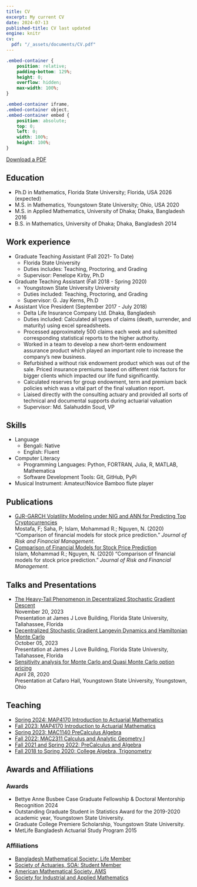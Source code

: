 ```yaml
---
title: CV
excerpt: My current CV
date: 2024-07-13
published-title: CV last updated
engine: knitr 
cv:
  pdf: "/_assets/documents/CV.pdf"
---
```


```css
.embed-container {
    position: relative;
    padding-bottom: 129%;
    height: 0;
    overflow: hidden;
    max-width: 100%;
}

.embed-container iframe,
.embed-container object,
.embed-container embed {
    position: absolute;
    top: 0;
    left: 0;
    width: 100%;
    height: 100%;
}
```

```{=html}
<p class="text-center">
  <a class="btn btn-primary btn-lg cv-download" href="`r rmarkdown::metadata$cv$pdf`" target="_blank">
    Download a PDF
  </a>
</p>
```  

## Education  
- Ph.D in Mathematics, Florida State University; Florida, USA 2026 (expected)
- M.S. in Mathematics, Youngstown State University; Ohio, USA 2020
- M.S. in Applied Mathematics, University of Dhaka; Dhaka, Bangladesh 2016
- B.S. in Mathematics, University of Dhaka; Dhaka, Bangladesh 2014


## Work experience  

* Graduate Teaching Assistant (Fall 2021- To Date)
  * Florida State University
  * Duties includes: Teaching, Proctoring, and Grading
  * Supervisor: Penelope Kirby, Ph.D

* Graduate Teaching Assistant (Fall 2018 - Spring 2020)
  * Youngstown State University University
  * Duties included: Teaching, Proctoring, and Grading
  * Supervisor: G. Jay Kerns, Ph.D

* Assistant Vice President (September 2017 - July 2018)
  * Delta Life Insurance Company Ltd. Dhaka, Bangladesh
  * Duties included: Calculated all types of claims (death, surrender, and maturity) using excel spreadsheets. 
  * Processed approximately 500 claims each week and submitted corresponding statistical reports to the higher authority. 
  * Worked in a team to develop a new short-term endowment assurance product which played an important role to increase the company's new business. 
  * Refurbished a without risk endowment product which was out of the sale. Priced insurance premiums based on different risk factors for bigger clients which impacted our life fund significantly. 
  * Calculated reserves for group endowment, term and premium back policies which was a vital part of the final valuation report.
  * Liaised directly with the consulting actuary and provided all sorts of technical and documental supports during actuarial valuation
  * Supervisor: Md. Salahuddin Soud, VP
  
## Skills

* Language
  - Bengali: Native
  - English: Fluent 
* Computer Literacy
  * Programming Languages: Python, FORTRAN, Julia, R, MATLAB, Mathematica
  * Software Development Tools: Git, GitHub, PyPi
* Musical Instrument: Amateur/Novice Bamboo flute player

## Publications

- <a href="/publication/paper2.qmd">GJR-GARCH Volatility Modeling under NIG and ANN for Predicting Top Cryptocurrencies </a>  
  Mostafa, F; Saha, P; Islam, Mohammad R.; Nguyen, N. (2020) "Comparison of financial models for stock price prediction." *Journal of Risk and Financial Management*.
- <a href="/publication/paper1.qmd">Comparison of Financial Models for Stock Price Prediction </a>  
  Islam, Mohammad R.; Nguyen, N. (2020) "Comparison of financial models for stock price prediction." *Journal of Risk and Financial Management*. 

  
## Talks and Presentations  

- <a href="/talks/2023-11-20-candi.qmd"> The Heavy-Tail Phenomenon in Decentralized Stochastic Gradient Descent</a>  
  November 20, 2023  
  Presentation at James J Love Building, Florida State University, Tallahassee, Florida  
- <a href="/talks/2023-10-05-st-op.qmd"> Decentralized Stochastic Gradient Langevin Dynamics and Hamiltonian Monte Carlo</a>  
  October 05, 2023  
  Presentation at James J Love Building, Florida State University, Tallahassee, Florida  
- <a href="/talks/2020-04-26-project.qmd"> Sensitivity analysis for Monte Carlo and Quasi Monte Carlo option pricing</a>  
  April 28, 2020  
  Presentation at Cafaro Hall, Youngstown State University, Youngstown, Ohio  
  
## Teaching

  - <a href="/teaching/sp24.qmd"> Spring 2024: MAP4170 Introduction to Actuarial Mathematics</a>  
  - <a href="/teaching/sp23.qmd"> Fall 2023: MAP4170 Introduction to Actuarial Mathematics</a>  
  - <a href="/teaching/fall23.qmd"> Spring 2023: MAC1140 PreCalculus Algebra</a>  
  - <a href="/teaching/fall22.qmd"> Fall 2022: MAC2311 Calculus and Analytic Geometry I</a>  
  - <a href="/teaching/fall21.qmd"> Fall 2021 and Spring 2022: PreCalculus and Algebra</a>  
  - <a href="/teaching/f18-f21.qmd"> Fall 2018 to Spring 2020: College Algebra, Trigonometry</a>  
  

## Awards and Affiliations
### Awards  
- Bettye Anne Busbee Case Graduate Fellowship & Doctoral Mentorship Recognition 2024  
- Outstanding Graduate Student in Statistics Award for the 2019-2020 academic year, Youngstown State University.  
- Graduate College Premiere Scholarship, Youngstown State University.  
- MetLife Bangladesh Actuarial Study Program 2015


### Affiliations  
- [Bangladesh Mathematical Society: Life Member](https://www.bdmathsociety.org/){target="_blank"}
- [Society of Actuaries, SOA: Student Member](https://www.soa.org){target="_blank"}
- [American Mathematical Society, AMS](https://www.ams.org){target="_blank"}
- [Society for Industrial and Applied Mathematics](https://www.siam.org/){target="_blank"}
